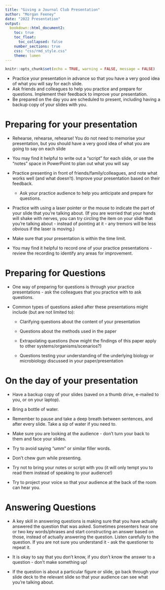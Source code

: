 ```yaml
---
title: "Giving a Journal Club Presentation"
author: "Morgan Feeney"
date: "2022 Presentation"
output: 
  bookdown::html_document2:
    toc: true
    toc_float:
      toc_collapsed: false
    number_sections: true
    css: "css/rmd_style.css"
    theme: lumen    
---
```

```r
knitr::opts_chunk$set(echo = TRUE, warning = FALSE, message = FALSE)
```

<div id="summary">
- Practice your presentation in advance so that you have a very good idea of what you will say for each slide.
- Ask friends and colleagues to help you practice and prepare for questions. Implement their feedback to improve your presentation.
- Be prepared on the day you are scheduled to present, including having a backup copy of your slides with you.
</div>

# Preparing for your presentation

- Rehearse, rehearse, rehearse! You do not need to memorise your presentation, but you should have a very good idea of what you are going to say on each slide

- You may find it helpful to write out a "script" for each slide, or use the "notes" space in PowerPoint to plan out what you will say

- Practice presenting in front of friends/family/colleagues, and note what works well (and what doesn't). Improve your presentation based on their feedback. 

  - Ask your practice audience to help you anticipate and prepare for questions.
  
- Practice with using a laser pointer or the mouse to indicate the part of your slide that you're talking about. (If you are worried that your hands will shake with nerves, you can try circling the item on your slide that you're talking about - instead of pointing at it - any tremors will be less obvious if the laser is moving.)

- Make sure that your presentation is within the time limit.

- You may find it helpful to record one of your practice presentations - review the recording to identify any areas for improvement.

# Preparing for Questions 

- One way of preparing for questions is through your practice presentations - ask the colleagues that you practice with to ask questions.

- Common types of questions asked after these presentations might include (but are not limited to):

  - Clarifying questions about the content of your presentation
  
  - Questions about the methods used in the paper
  
  - Extrapolating questions (how might the findings of this paper apply to other systems/organisms/scenarios?) 
  
  - Questions testing your understanding of the underlying biology or microbiology discussed in your paper/presentation

# On the day of your presentation

- Have a backup copy of your slides (saved on a thumb drive, e-mailed to you, or on your laptop).

- Bring a bottle of water.

- Remember to pause and take a deep breath between sentences, and after every slide. Take a sip of water if you need to.

- Make sure you are looking at the audience - don't turn your back to them and face your slides.

- Try to avoid saying "umm" or similar filler words.

- Don't chew gum while presenting.

- Try not to bring your notes or script with you (it will only tempt you to read them instead of speaking to your audience!)

- Try to project your voice so that your audience at the back of the room can hear you.
  
# Answering Questions

- A key skill in answering questions is making sure that you have actually answered the question that was asked. Sometimes presenters hear one or two key words/phrases and start constructing an answer based on those, instead of actually answering the question. Listen carefully to the question. If you are not sure you understand it - ask the questioner to repeat it.

- It is okay to say that you don't know, if you don't know the answer to a question - don't make something up!

- If the question is about a particular figure or slide, go back through your slide deck to the relevant slide so that your audience can see what you're talking about.

